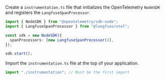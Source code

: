 Create a `instrumentation.ts` file that initializes the OpenTelemetry `NodeSDK` and registers the `LangfuseSpanProcessor`.

```ts filename="instrumentation.ts" /LangfuseSpanProcessor/
import { NodeSDK } from "@opentelemetry/sdk-node";
import { LangfuseSpanProcessor } from "@langfuse/otel";

const sdk = new NodeSDK({
  spanProcessors: [new LangfuseSpanProcessor()],
});

sdk.start();
```
Import the `instrumentation.ts` file at the top of your application.

```ts filename="index.ts"
import "./instrumentation"; // Must be the first import
```

